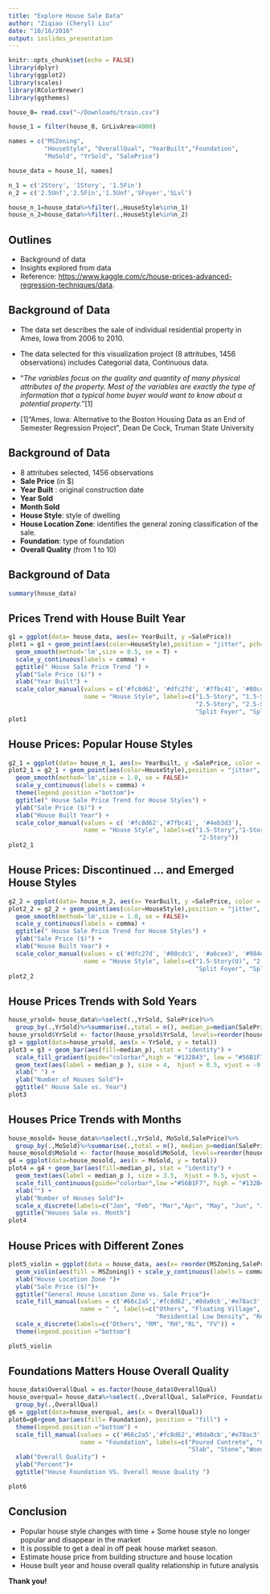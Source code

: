 ```yaml
---
title: "Explore House Sale Data"
author: "Ziqiao (Cheryl) Liu"
date: "10/16/2016"
output: ioslides_presentation
---
```


```r
knitr::opts_chunk$set(echo = FALSE)
library(dplyr)
library(ggplot2)
library(scales)
library(RColorBrewer)
library(ggthemes)

house_0= read.csv("~/Downloads/train.csv")

house_1 = filter(house_0, GrLivArea<4000)

names = c("MSZoning",
          "HouseStyle", "OverallQual", "YearBuilt","Foundation",
          "MoSold", "YrSold", "SalePrice")

house_data = house_1[, names]

n_1 = c('2Story', '1Story', '1.5Fin')
n_2 = c('2.5Unf','2.5Fin','1.5Unf','SFoyer','SLvl')

house_n_1=house_data%>%filter(.,HouseStyle%in%n_1)
house_n_2=house_data%>%filter(.,HouseStyle%in%n_2)

```

## Outlines

- Background of data
- Insights explored from data
- Reference: <https://www.kaggle.com/c/house-prices-advanced-regression-techniques/data>.

## Background of Data

- The data set describes the sale of individual residential property in Ames, Iowa from 2006 to 2010.

- The data selected for this visualization project (8 attritubes, 1456 observations) includes Categorial data, Continuous data.

- "*The variables focus on the quality and quantity of many physical attributes of the property. Most of the variables are exactly the type of information that a typical home buyer would want to know about a potential property.*"[1]

* [1]"Ames, Iowa: Alternative to the Boston Housing Data as an End of Semester Regression Project", Dean De Cock, Truman State University

## Background of Data

- 8 attritubes selected, 1456 observations
- **Sale Price** (in $)
- **Year Built** : original construction date
- **Year Sold** 
- **Month Sold** 
- **House Style**: style of dwelling
- **House Location Zone**: identifies the general zoning classification of the sale. 
- **Foundation**: type of foundation
- **Overall Quality** (from 1 to 10)

## Background of Data

```r
summary(house_data)
```

## Prices Trend with House Built Year

```r
g1 = ggplot(data= house_data, aes(x= YearBuilt, y =SalePrice))
plot1 = g1 + geom_point(aes(color=HouseStyle),position = "jitter", pch=8, cex=.8)+
  geom_smooth(method='lm',size = 0.5, se = T) + 
  scale_y_continuous(labels = comma) +
  ggtitle(" House Sale Price Trend ") +
  ylab("Sale Price ($)") +
  xlab("Year Built") +
  scale_color_manual(values = c('#fc8d62', '#dfc27d', '#7fbc41', '#80cdc1', '#a6cee3', '#4eb3d3', '#984ea3', '#e7298a'),
                     name = "House Style", labels=c("1.5-Story", "1.5-Story(U)", "1-Story",
                                                    "2.5-Story", "2.5-Story(U)","2-Story",
                                                    "Split Foyer", "Split Level"))
plot1 

```

## House Prices: Popular House Styles
```r
g2_1 = ggplot(data= house_n_1, aes(x= YearBuilt, y =SalePrice, color = HouseStyle))
plot2_1 = g2_1 + geom_point(aes(color=HouseStyle),position = "jitter", pch=8, cex=.3)+
  geom_smooth(method='lm',size = 1.0, se = FALSE)+ 
  scale_y_continuous(labels = comma) +
  theme(legend.position ="bottom")+
  ggtitle(" House Sale Price Trend for House Styles") +
  ylab("Sale Price ($)") +
  xlab("House Built Year") +
  scale_color_manual(values = c( '#fc8d62','#7fbc41', '#4eb3d3'),
                     name = "House Style", labels=c("1.5-Story","1-Story",
                                                     "2-Story"))
plot2_1

```


## House Prices: Discontinued ... and Emerged House Styles
```r
g2_2 = ggplot(data= house_n_2, aes(x= YearBuilt, y =SalePrice, color = HouseStyle))
plot2_2 = g2_2 + geom_point(aes(color=HouseStyle),position = "jitter", pch=8, cex=.3)+
  geom_smooth(method='lm',size = 1.0, se = FALSE)+ 
  scale_y_continuous(labels = comma) +
  ggtitle(" House Sale Price Trend for House Styles") +
  ylab("Sale Price ($)") +
  xlab("House Built Year") +
  scale_color_manual(values = c('#dfc27d', '#80cdc1', '#a6cee3', '#984ea3', '#e7298a'),
                     name = "House Style", labels=c("1.5-Story(U)", "2.5-Story", "2.5-Story(U)",
                                                    "Split Foyer", "Split Level"))
plot2_2
```

## House Prices Trends with Sold Years
```r

house_yrsold= house_data%>%select(.,YrSold, SalePrice)%>%
  group_by(.,YrSold)%>%summarise(.,total = n(), median_p=median(SalePrice))
house_yrsold$YrSold <- factor(house_yrsold$YrSold, levels=reorder(house_yrsold$YrSold, -house_yrsold$total))
g3 = ggplot(data=house_yrsold, aes(x = YrSold, y = total)) 
plot3 = g3 + geom_bar(aes(fill=median_p), stat = "identity") + 
  scale_fill_gradient(guide="colorbar",high = "#132B43", low = "#56B1F7", name= "Median Price($)")+
  geom_text(aes(label = median_p ), size = 4,  hjust = 0.5, vjust = -0.3)+
  xlab(" ") +
  ylab("Number of Houses Sold")+
  ggtitle(" House Sale vs. Year")
plot3

```

## Houses Price Trends with Months 
```r
house_mosold= house_data%>%select(.,YrSold, MoSold,SalePrice)%>%
  group_by(.,MoSold)%>%summarise(.,total = n(), median_p=median(SalePrice))
house_mosold$MoSold <- factor(house_mosold$MoSold, levels=reorder(house_mosold$MoSold, -house_mosold$total))
g4 = ggplot(data=house_mosold, aes(x = MoSold, y = total)) 
plot4 = g4 + geom_bar(aes(fill=median_p), stat = "identity") + 
  geom_text(aes(label = median_p ), size = 3.5,  hjust = 0.5, vjust = -0.3)+
  scale_fill_continuous(guide="colorbar",low ="#56B1F7", high = "#132B43", name= "Median Price($)")+
  xlab("") +
  ylab("Number of Houses Sold")+
  scale_x_discrete(labels=c("Jan", "Feb", "Mar","Apr", "May", "Jun", "Jul", "Aug", "Sep", "Oct","Nov", "Dec"))+
  ggtitle("Houses Sale vs. Month")
plot4
```

## House Prices with Different Zones
```r
plot5_violin = ggplot(data = house_data, aes(x= reorder(MSZoning,SalePrice, median), y =SalePrice)) +
  geom_violin(aes(fill = MSZoning)) + scale_y_continuous(labels = comma) +
  xlab("House Location Zone ")+ 
  ylab("Sale Price ($)")+
  ggtitle("General House Location Zone vs. Sale Price")+
  scale_fill_manual(values = c('#66c2a5','#fc8d62','#8da0cb','#e78ac3','#a6d854'),
                    name = " ", labels=c("Others", "Floating Village", "Residential High Density",
                                         "Residential Low Density", "Residential Medium Density"))+
  scale_x_discrete(labels=c("Others", "RM", "RH","RL", "FV")) +
  theme(legend.position ="bottom")

plot5_violin
```

## Foundations Matters House Overall Quality
```r
house_data$OverallQual = as.factor(house_data$OverallQual)
house_overqual= house_data%>%select(.,OverallQual, SalePrice, Foundation)%>%
  group_by(.,OverallQual)
g6 = ggplot(data=house_overqual, aes(x = OverallQual)) 
plot6=g6+geom_bar(aes(fill= Foundation), position = "fill") + 
  theme(legend.position ="bottom") + 
  scale_fill_manual(values = c('#66c2a5','#fc8d62','#8da0cb','#e78ac3','#a6d854','#ffd92f'),
                    name = "Foundation", labels=c("Poured Contrete", "Cinder Block", "Brik&Tile",
                                                  "Slab", "Stone","Wood"))+
  xlab("Overall Quality") +
  ylab("Percent")+
  ggtitle("House Foundation VS. Overall House Quality ")

plot6

```

## Conclusion 

* Popular house style changes with time 
      + Some house style no longer popular and disappear in the market
* It is possible to get a deal in off peak house market season.
* Estimate house price from building structure and house location
* House built year and house overall quality relationship in future analysis

**Thank you!**



